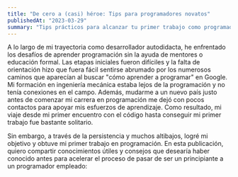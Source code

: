 ```yaml
---
title: "De cero a (casi) héroe: Tips para programadores novatos"
publishedAt: "2023-03-29"
summary: "Tips prácticos para alcanzar tu primer trabajo como programador"
---
```


A lo largo de mi trayectoria como desarrollador autodidacta, he enfrentado los desafíos de aprender programación sin la ayuda de mentores o educación formal. Las etapas iniciales fueron difíciles y la falta de orientación hizo que fuera fácil sentirse abrumado por los numerosos caminos que aparecían al buscar "cómo aprender a programar" en Google. Mi formación en ingeniería mecánica estaba lejos de la programación y no tenía conexiones en el campo. Además, mudarme a un nuevo país justo antes de comenzar mi carrera en programación me dejó con pocos contactos para apoyar mis esfuerzos de aprendizaje. Como resultado, mi viaje desde mi primer encuentro con el código hasta conseguir mi primer trabajo fue bastante solitario.

Sin embargo, a través de la persistencia y muchos altibajos, logré mi objetivo y obtuve mi primer trabajo en programación. En esta publicación, quiero compartir conocimientos útiles y consejos que desearía haber conocido antes para acelerar el proceso de pasar de ser un principiante a un programador empleado:
